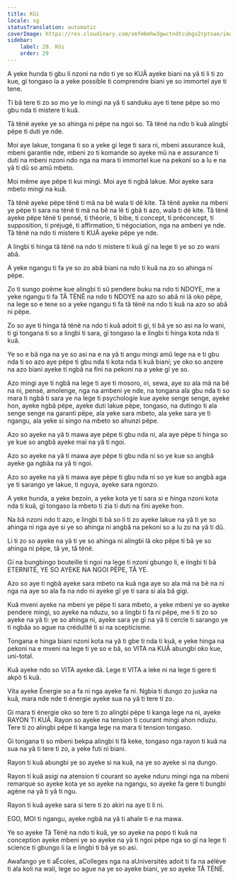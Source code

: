 ```yaml
---
title: Kûi
locale: sg
statusTranslation: automatic
coverImage: https://res.cloudinary.com/xmfm6mhw3gwctndtcubgx2rptnae/image/upload/v1740337243/small_cover_educacion_fundamental_a051170f1c.webp
sidebar:
    label: 29. Kûi
    order: 29
---
```

A yeke hunda ti gbu li nzoni na ndo ti ye so KUÂ ayeke biani na yâ ti li ti zo kue, gï tongaso la a yeke possible ti comprendre biani ye so immortel aye ti tene.

Ti bâ tere ti zo so mo ye lo mingi na yâ ti sanduku aye ti tene pëpe so mo gbu nda ti mistere ti kuâ.

Tâ tënë ayeke ye so ahinga ni pëpe na ngoi so. Tâ tënë na ndo ti kuâ alingbi pëpe ti duti ye nde.

Moi aye lakue, tongana ti so a yeke gi lege ti sara ni, mbeni assurance kuâ, mbeni garantie nde, mbeni zo ti komande so ayeke mû na e assurance ti duti na mbeni nzoni ndo nga na mara ti immortel kue na pekoni so a lu e na yâ ti dû so amû mbeto.

Moi même aye pëpe ti kui mingi. Moi aye ti ngbâ lakue. Moi ayeke sara mbeto mingi na kuâ.

Tâ tënë ayeke pëpe tënë ti mä na bê wala ti dë kite. Tâ tënë ayeke na mbeni ye pëpe ti sara na tënë ti mä na bê na lê ti gbâ ti azo, wala ti dë kite. Tâ tënë ayeke pëpe tënë ti pensé, ti théorie, ti bibe, ti concept, ti préconcept, ti supposition, ti préjugé, ti affirmation, ti négociation, nga na ambeni ye nde. Tâ tënë na ndo ti mistere ti KUÂ ayeke pëpe ye nde.

A lingbi ti hinga tâ tënë na ndo ti mistere ti kuâ gï na lege ti ye so zo wani abâ.

A yeke ngangu ti fa ye so zo abâ biani na ndo ti kuâ na zo so ahinga ni pëpe.

Zo ti sungo poème kue alingbi ti sû pendere buku na ndo ti NDOYE, me a yeke ngangu ti fa TÂ TËNË na ndo ti NDOYE na azo so abâ ni lâ oko pëpe, na lege so e tene so a yeke ngangu ti fa tâ tënë na ndo ti kuâ na azo so abâ ni pëpe.

Zo so aye ti hinga tâ tënë na ndo ti kuâ adoit ti gi, ti bâ ye so asi na lo wani, ti gi tongana ti so a lingbi ti sara, gï tongaso la e lingbi ti hinga kota nda ti kuâ.

Ye so e bâ nga na ye so asi na e na yâ ti angu mingi amû lege na e ti gbu nda ti so azo aye pëpe ti gbu nda ti kota nda ti kuâ biani; ye oko so anzere na azo biani ayeke ti ngbâ na fini na pekoni na a yeke gï ye so.

Azo mingi aye ti ngbâ na lege ti aye ti mosoro, iri, sewa, aye so ala mä na bê na ni, pensé, amolenge, nga na ambeni ye nde, na tongana ala gbu nda ti so mara ti ngbâ ti sara ye na lege ti psychologie kue ayeke senge senge, ayeke hon, ayeke ngbâ pëpe, ayeke duti lakue pëpe, tongaso, na dutingo ti ala senge senge na garanti pëpe, ala yeke sara mbeto, ala yeke sara ye ti ngangu, ala yeke si singo na mbeto so ahunzi pëpe.

Azo so ayeke na yâ ti mawa aye pëpe ti gbu nda ni, ala aye pëpe ti hinga so ye kue so angbâ ayeke maï na yâ ti ngoi.

Azo so ayeke na yâ ti mawa aye pëpe ti gbu nda ni so ye kue so angbâ ayeke ga ngbâa na yâ ti ngoi.

Azo so ayeke na yâ ti mawa aye pëpe ti gbu nda ni so ye kue so angbâ aga ye ti sarango ye lakue, ti nguya, ayeke sara ngonzo.

A yeke hunda, a yeke bezoin, a yeke kota ye ti sara si e hinga nzoni kota nda ti kuâ, gï tongaso la mbeto ti zia ti duti na fini ayeke hon.

Na bâ nzoni ndo ti azo, e lingbi ti bâ so li ti zo ayeke lakue na yâ ti ye so ahinga ni nga aye si ye so ahinga ni angbâ na pekoni so a lu zo na yâ ti dû.

Li ti zo so ayeke na yâ ti ye so ahinga ni alingbi lâ oko pëpe ti bâ ye so ahinga ni pëpe, tâ ye, tâ tënë.

Gï na bungbingo bouteille ti ngoi na lege ti nzoni gbungo li, e lingbi ti bâ ETERNITÉ, YE SO AYEKE NA NGOI PËPE, TÂ YE.

Azo so aye ti ngbâ ayeke sara mbeto na kuâ nga aye so ala mä na bê na ni nga na aye so ala fa na ndo ni ayeke gï ye ti sara si ala bâ gigi.

Kuâ mveni ayeke na mbeni ye pëpe ti sara mbeto, a yeke mbeni ye so ayeke pendere mingi, so ayeke na nduzu, so a lingbi ti fa ni pëpe, me li ti zo so ayeke na yâ ti: ye so ahinga ni, ayeke sara ye gï na yâ ti cercle ti sarango ye ti ngbâa so ague na crédulité ti si na scepticisme.

Tongana e hinga biani nzoni kota na yâ ti gbe ti nda ti kuâ, e yeke hinga na pekoni na e mveni na lege ti ye so e bâ, so VITA na KUÂ abungbi oko kue, uni-total.

Kuâ ayeke ndo so VITA ayeke dä. Lege ti VITA a leke ni na lege ti gere ti akpö ti kuâ.

Vita ayeke Énergie so a fa ni nga ayeke fa ni. Ngbia ti dungo zo juska na kuâ, mara nde nde ti énergie ayeke sua na yâ ti tere ti zo.

Gi mara ti énergie oko so tere ti zo alingbi pëpe ti kanga lege na ni, ayeke RAYON TI KUÂ. Rayon so ayeke na tension ti courant mingi ahon nduzu. Tere ti zo alingbi pëpe ti kanga lege na mara ti tension tongaso.

Gi tongana ti so mbeni bekpa alingbi ti fâ keke, tongaso nga rayon ti kuâ na sua na yâ ti tere ti zo, a yeke futi ni biani.

Rayon ti kuâ abungbi ye so ayeke si na kuâ, na ye so ayeke si na dungo.

Rayon ti kuâ asigi na atension ti courant so ayeke nduru mingi nga na mbeni remarque so ayeke kota ye so ayeke na ngangu, so ayeke fa gere ti bungbi agène na yâ ti yâ ti ngu.

Rayon ti kuâ ayeke sara si tere ti zo akiri na aye ti li ni.

EGO, MOI ti ngangu, ayeke ngbâ na yâ ti ahale ti e na mawa.

Ye so ayeke Tâ Tënë na ndo ti kuâ, ye so ayeke na popo ti kuâ na conception ayeke mbeni ye so ayeke na yâ ti ngoi pëpe nga so gï na lege ti science ti gbungo li la e lingbi ti bâ ye so asi.

Awafango ye ti aÉcoles, aColleges nga na aUniversités adoit ti fa na aélève ti ala koli na wali, lege so ague na ye so ayeke biani, ye so ayeke TÂ TËNË.

